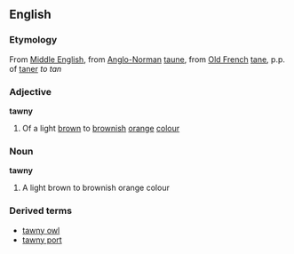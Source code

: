 ==English==

===Etymology===
From [[Middle English]], from [[Anglo-Norman]] [[taune]], from [[Old French]] [[tane]], p.p. of [[taner]] ''to tan''

===Adjective===
'''tawny'''
#Of a light [[brown]] to [[brownish]] [[orange]] [[colour]]

===Noun===
'''tawny'''
#A light brown to brownish orange colour
===Derived terms===
*[[tawny owl]]
*[[tawny port]]